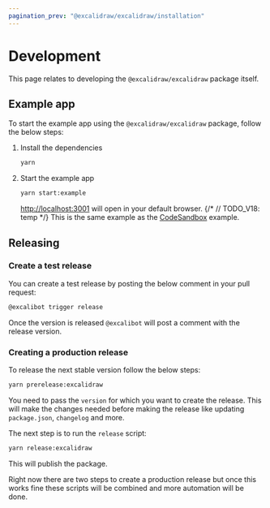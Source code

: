 ```yaml
---
pagination_prev: "@excalidraw/excalidraw/installation"
---
```


# Development

This page relates to developing the `@excalidraw/excalidraw` package itself.

## Example app

To start the example app using the `@excalidraw/excalidraw` package, follow the below steps:

1. Install the dependencies

   ```bash
   yarn
   ```

2. Start the example app

   ```bash
   yarn start:example
   ```

   [http://localhost:3001](http://localhost:3001) will open in your default browser.
   {/* // TODO_V18: temp */}
   This is the same example as the [CodeSandbox](https://codesandbox.io/p/sandbox/github/excalidraw/excalidraw/tree/mrazator/release-v18/examples/with-script-in-browser) example.

## Releasing

### Create a test release

You can create a test release by posting the below comment in your pull request:

```bash
@excalibot trigger release
```

Once the version is released `@excalibot` will post a comment with the release version.

### Creating a production release

To release the next stable version follow the below steps:

```bash
yarn prerelease:excalidraw
```

You need to pass the `version` for which you want to create the release. This will make the changes needed before making the release like updating `package.json`, `changelog` and more.

The next step is to run the `release` script:

```bash
yarn release:excalidraw
```

This will publish the package.

Right now there are two steps to create a production release but once this works fine these scripts will be combined and more automation will be done.
